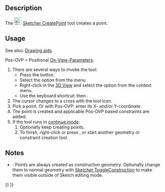 <languages/>
<translate>

<!--T:11-->
{{Docnav
|[[Sketcher_StopOperation|Stop operation]]
|[[Sketcher_CreatePolyline|Polyline]]
|[[Sketcher_Workbench|Sketcher]]
|IconL=Sketcher_StopOperation.svg
|IconR=Sketcher_CreatePolyline.svg
|IconC=Workbench_Sketcher.svg
}}

<!--T:1-->
{{GuiCommand
|Name=Sketcher CreatePoint
|MenuLocation=Sketch → Geometries → point
|Workbenches=[[Sketcher_Workbench|Sketcher]]
|Shortcut={{KEY|G}} {{KEY|Y}}
}}

==Description== <!--T:2-->

<!--T:3-->
The [[Image:Sketcher_CreatePoint.svg|24px]] [[Sketcher_CreatePoint|Sketcher CreatePoint]] tool creates a point.

==Usage== <!--T:4-->

<!--T:15-->
See also: [[Sketcher_Workbench#Drawing_aids|Drawing aids]].

<!--T:16-->
Pos-OVP = Positional [[Sketcher_Preferences#General|On-View-Parameters]]. {{Version|1.0}}

<!--T:5-->
# There are several ways to invoke the tool:
#* Press the {{Button|[[Image:Sketcher_CreatePoint.svg|16px]] [[Sketcher_CreatePoint|point]]}} button.
#* Select the {{MenuCommand|Sketch → Geometries → [[Image:Sketcher_CreatePoint.svg|16px]] point}} option from the menu.
#* Right-click in the [[3D_View|3D View]] and select the {{MenuCommand|[[Image:Sketcher_CreatePoint.svg|16px]] point}} option from the context menu.
#* Use the keyboard shortcut: {{KEY|G}} then {{KEY|Y}}.
# The cursor changes to a cross with the tool icon.
# Pick a point. Or with Pos-OVP: enter its X- and/or Y-coordinate.
# The point is created and applicable Pos-OVP based constraints are added.
# If the tool runs in [[Sketcher_Workbench#Continue_modes|continue mode]]:
## Optionally keep creating points.
## To finish, right-click or press {{KEY|Esc}}, or start another geometry or constraint creation tool.

==Notes== <!--T:17-->

<!--T:18-->
* {{VersionMinus|0.21}}: Points are always created as construction geometry. Optionally change them to normal geometry with [[Sketcher_ToggleConstruction|Sketcher ToggleConstruction]] to make them visible outside of Sketch editing mode.


<!--T:12-->
{{Docnav
|[[Sketcher_StopOperation|Stop operation]]
|[[Sketcher_CreatePolyline|Polyline]]
|[[Sketcher_Workbench|Sketcher]]
|IconL=Sketcher_StopOperation.svg
|IconR=Sketcher_CreatePolyline.svg
|IconC=Workbench_Sketcher.svg
}}

</translate>
{{Sketcher_Tools_navi{{#translation:}}}}
{{Userdocnavi{{#translation:}}}}